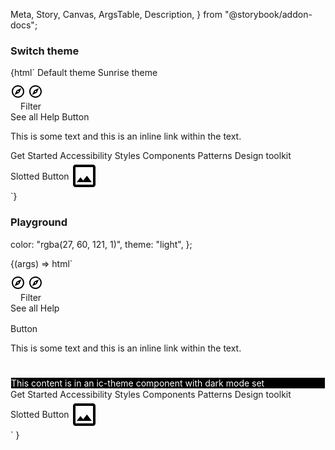   Meta,
  Story,
  Canvas,
  ArgsTable,
  Description,
} from "@storybook/addon-docs";

<Meta title="Web Components/Theme" component="ic-theme" />

<Description markdown={readme} />

### Switch theme

<Canvas>
  <Story
    name="Switch theme"
    parameters={{ loki: { skip: true }, layout: "fullscreen" }}
  >
    {html` <ic-theme color="rgba(27, 60, 121, 1)"></ic-theme>
      <ic-button
        variant="primary"
        id="default-btn"
        onClick="document.querySelector('ic-theme').color='rgb(27, 60, 121)'"
      >
        Default theme
      </ic-button>
      <ic-button
        variant="primary"
        id="custom-btn"
        onClick="document.querySelector('ic-theme').color='rgba(255, 201, 60, 1)'"
      >
        Sunrise theme
      </ic-button>
      <div style="padding-top:10px">
        <ic-top-navigation
          app-title="ApplicationName"
          status="alpha"
          version="v0.0.7"
        >
          <svg
            slot="app-icon"
            xmlns="http://www.w3.org/2000/svg"
            height="24px"
            viewBox="0 0 24 24"
            width="24px"
            fill="#000000"
          >
            <path d="M0 0h24v24H0V0z" fill="none" />
            <path
              d="M12 2C6.48 2 2 6.48 2 12s4.48 10 10 10 10-4.48 10-10S17.52 2 12 2zm0 18c-4.41 0-8-3.59-8-8s3.59-8 8-8 8 3.59 8 8-3.59 8-8 8zm-5.5-2.5l7.51-3.49L17.5 6.5 9.99 9.99 6.5 17.5zm5.5-6.6c.61 0 1.1.49 1.1 1.1s-.49 1.1-1.1 1.1-1.1-.49-1.1-1.1.49-1.1 1.1-1.1z"
            />
          </svg>
          <ic-search-bar
            slot="search"
            placeholder="Search"
            label="Search"
          ></ic-search-bar>
          <ic-navigation-button
            label="button1"
            slot="buttons"
            onclick="alert('test')"
          >
            <svg
              slot="icon"
              xmlns="http://www.w3.org/2000/svg"
              height="24px"
              viewBox="0 0 24 24"
              width="24px"
              fill="#000000"
            >
              <path d="M0 0h24v24H0V0z" fill="none" />
              <path
                d="M12 2C6.48 2 2 6.48 2 12s4.48 10 10 10 10-4.48 10-10S17.52 2 12 2zm0 18c-4.41 0-8-3.59-8-8s3.59-8 8-8 8 3.59 8 8-3.59 8-8 8zm-5.5-2.5l7.51-3.49L17.5 6.5 9.99 9.99 6.5 17.5zm5.5-6.6c.61 0 1.1.49 1.1 1.1s-.49 1.1-1.1 1.1-1.1-.49-1.1-1.1.49-1.1 1.1-1.1z"
              />
            </svg>
          </ic-navigation-button>
          <ic-navigation-item
            slot="navigation"
            label="Navigation"
            href="/"
          ></ic-navigation-item>
          <ic-navigation-item
            slot="navigation"
            label="Navigation"
            href="/"
          ></ic-navigation-item>
          <ic-navigation-item
            slot="navigation"
            label="Navigation"
            href="/"
          ></ic-navigation-item>
          <ic-navigation-item
            slot="navigation"
            label="Navigation"
            href="/"
            selected="true"
          ></ic-navigation-item>
          <ic-navigation-item
            slot="navigation"
            label="Navigation"
            href="/"
          ></ic-navigation-item>
        </ic-top-navigation>
        <ic-hero
          heading="Hero heading"
          subheading="Hero description. This is a Hero component, it should be used as a page heading."
          secondary-heading="Secondary Heading"
          secondary-subheading="This is a secondary description."
          full-width
        >
          <div slot="interaction" style="display: flex">
            <ic-text-field
              placeholder="Filter display"
              label="Filter display"
              hide-label
            ></ic-text-field>
            <ic-button variant="primary" style="margin-left:16px"
              >Filter</ic-button
            >
          </div>
          <ic-button variant="secondary" slot="interaction">See all</ic-button>
          <ic-link
            href="https://google.com"
            slot="interaction"
            style="margin-top:10px"
            >Help</ic-link
          >
        </ic-hero>
        <ic-alert
          heading="This alert uses a custom message slot"
          dismissible="true"
          ><ic-button slot="action" variant="secondary">Button</ic-button>
          <ic-typography variant="body" slot="message">
            <p>
              This is some text and
              <ic-link href="/" inline> this is an inline link</ic-link> within
              the text.
            </p>
          </ic-typography>
        </ic-alert>
        <ic-footer
          align="full-width"
          description="The ICDS is maintained by the Design Practice Team. If you've got a question or want to feedback, 
          please get in touch."
          caption="All content is available under the Open Government Licence v3.0, except source code and code examples which are available under the MIT Licence."
        >
          <ic-footer-link slot="link" href="/">Get Started</ic-footer-link>
          <ic-footer-link slot="link" href="/">Accessibility</ic-footer-link>
          <ic-footer-link slot="link" href="/">Styles</ic-footer-link>
          <ic-footer-link slot="link" href="/">Components</ic-footer-link>
          <ic-footer-link slot="link" href="/">Patterns</ic-footer-link>
          <ic-footer-link slot="link" href="/">Design toolkit</ic-footer-link>
          <div
            slot="logo"
            style="display:flex; align-items:center; gap:var(--ic-space-sm);"
          >
            <ic-button>Slotted Button</ic-button>
            <ic-footer-link href="/">
              <svg
                xmlns="http://www.w3.org/2000/svg"
                height="48px"
                viewBox="0 0 24 24"
                width="48px"
              >
                <path d="M0 0h24v24H0V0z" fill="none" />
                <path
                  d="M19 5v14H5V5h14m0-2H5c-1.1 0-2 .9-2 2v14c0 1.1.9 2 2 2h14c1.1 0 2-.9 2-2V5c0-1.1-.9-2-2-2zm-4.86 8.86l-3 3.87L9 13.14 6 17h12l-3.86-5.14z"
                />
              </svg>
            </ic-footer-link>
          </div>
        </ic-footer>
      </div>`}
  </Story>
</Canvas>

### Playground

  color: "rgba(27, 60, 121, 1)",
  theme: "light",
};

<Canvas>
  <Story
    name="Playground"
    args={defaultArgs}
    parameters={{ loki: { skip: true }, layout: "fullscreen" }}
    argTypes={{
      theme: {
        options: ["system", "light", "dark"],
        control: {
          type: "inline-radio",
        },
      },
    }}
  >
    {(args) =>
      html` <ic-theme color=${args.color} theme=${args.theme}>
        <div style="padding-top:10px">
          <ic-top-navigation
            app-title="ApplicationName"
            status="alpha"
            version="v0.0.7"
          >
            <svg
              slot="app-icon"
              xmlns="http://www.w3.org/2000/svg"
              height="24px"
              viewBox="0 0 24 24"
              width="24px"
              fill="#000000"
            >
              <path d="M0 0h24v24H0V0z" fill="none" />
              <path
                d="M12 2C6.48 2 2 6.48 2 12s4.48 10 10 10 10-4.48 10-10S17.52 2 12 2zm0 18c-4.41 0-8-3.59-8-8s3.59-8 8-8 8 3.59 8 8-3.59 8-8 8zm-5.5-2.5l7.51-3.49L17.5 6.5 9.99 9.99 6.5 17.5zm5.5-6.6c.61 0 1.1.49 1.1 1.1s-.49 1.1-1.1 1.1-1.1-.49-1.1-1.1.49-1.1 1.1-1.1z"
              />
            </svg>
            <ic-search-bar
              slot="search"
              placeholder="Search"
              label="Search"
            ></ic-search-bar>
            <ic-navigation-button
              label="button1"
              slot="buttons"
              onclick="alert('test')"
            >
              <svg
                slot="icon"
                xmlns="http://www.w3.org/2000/svg"
                height="24px"
                viewBox="0 0 24 24"
                width="24px"
                fill="#000000"
              >
                <path d="M0 0h24v24H0V0z" fill="none" />
                <path
                  d="M12 2C6.48 2 2 6.48 2 12s4.48 10 10 10 10-4.48 10-10S17.52 2 12 2zm0 18c-4.41 0-8-3.59-8-8s3.59-8 8-8 8 3.59 8 8-3.59 8-8 8zm-5.5-2.5l7.51-3.49L17.5 6.5 9.99 9.99 6.5 17.5zm5.5-6.6c.61 0 1.1.49 1.1 1.1s-.49 1.1-1.1 1.1-1.1-.49-1.1-1.1.49-1.1 1.1-1.1z"
                />
              </svg>
            </ic-navigation-button>
            <ic-navigation-item
              slot="navigation"
              label="Navigation"
              href="/"
            ></ic-navigation-item>
            <ic-navigation-item
              slot="navigation"
              label="Navigation"
              href="/"
            ></ic-navigation-item>
            <ic-navigation-item
              slot="navigation"
              label="Navigation"
              href="/"
            ></ic-navigation-item>
            <ic-navigation-item
              slot="navigation"
              label="Navigation"
              href="/"
              selected="true"
            ></ic-navigation-item>
            <ic-navigation-item
              slot="navigation"
              label="Navigation"
              href="/"
            ></ic-navigation-item>
          </ic-top-navigation>
          <ic-hero
            heading="Hero heading"
            subheading="Hero description. This is a Hero component, it should be used as a page heading."
            secondary-heading="Secondary Heading"
            secondary-subheading="This is a secondary description."
            full-width
          >
            <div slot="interaction" style="display: flex">
              <ic-text-field
                placeholder="Filter display"
                label="Filter display"
                hide-label
              ></ic-text-field>
              <ic-button variant="primary" style="margin-left:16px"
                >Filter</ic-button
              >
            </div>
            <ic-button variant="secondary" slot="interaction"
              >See all</ic-button
            >
            <ic-link
              href="https://google.com"
              slot="interaction"
              style="margin-top:10px"
              >Help</ic-link
            >
          </ic-hero>
          <ic-section-container
            style="display:flex; flex-direction: column; gap: 0.5rem"
          >
            <ic-checkbox
              value="valueName1"
              label="Unselected / Default"
            ></ic-checkbox>
            <ic-text-field
              label="What is your favourite coffee?"
              required
              placeholder="Placeholder"
              helper-text="Such as Arabica, Robusta or Liberica"
            >
            </ic-text-field>
            <ic-alert
              heading="This alert uses a custom message slot"
              dismissible="true"
              ><ic-button slot="action" variant="secondary">Button</ic-button>
              <ic-typography variant="body" slot="message">
                <p>
                  This is some text and
                  <ic-link href="/" inline> this is an inline link</ic-link>
                  within the text.
                </p>
              </ic-typography>
            </ic-alert>
            <ic-card-vertical
              heading="This is the card heading"
            ></ic-card-vertical>
            <ic-text-field
              label="What is your favourite coffee?"
              required
              placeholder="Placeholder"
              helper-text="Such as Arabica, Robusta or Liberica"
            >
            </ic-text-field>
            <div style="background-color:#000000; border: 1px solid #ffffff;">
              <span style="color:#ffffff"
                >This content is in an ic-theme component with dark mode
                set</span
              >
              <ic-theme theme="dark">
                <ic-card-vertical
                  heading="This is the card heading"
                ></ic-card-vertical>
                <ic-text-field
                  label="What is your favourite coffee?"
                  required
                  placeholder="Placeholder"
                  helper-text="Such as Arabica, Robusta or Liberica"
                >
                </ic-text-field>
              </ic-theme>
            </div>
          </ic-section-container>
          <ic-footer
            align="full-width"
            description="The ICDS is maintained by the Design Practice Team. If you've got a question or want to feedback, 
          please get in touch."
            caption="All content is available under the Open Government Licence v3.0, except source code and code examples which are available under the MIT Licence."
          >
            <ic-footer-link slot="link" href="/">Get Started</ic-footer-link>
            <ic-footer-link slot="link" href="/">Accessibility</ic-footer-link>
            <ic-footer-link slot="link" href="/">Styles</ic-footer-link>
            <ic-footer-link slot="link" href="/">Components</ic-footer-link>
            <ic-footer-link slot="link" href="/">Patterns</ic-footer-link>
            <ic-footer-link slot="link" href="/">Design toolkit</ic-footer-link>
            <div
              slot="logo"
              style="display:flex; align-items:center; gap:var(--ic-space-sm);"
            >
              <ic-button>Slotted Button</ic-button>
              <ic-footer-link href="/">
                <svg
                  xmlns="http://www.w3.org/2000/svg"
                  height="48px"
                  viewBox="0 0 24 24"
                  width="48px"
                >
                  <path d="M0 0h24v24H0V0z" fill="none" />
                  <path
                    d="M19 5v14H5V5h14m0-2H5c-1.1 0-2 .9-2 2v14c0 1.1.9 2 2 2h14c1.1 0 2-.9 2-2V5c0-1.1-.9-2-2-2zm-4.86 8.86l-3 3.87L9 13.14 6 17h12l-3.86-5.14z"
                  />
                </svg>
              </ic-footer-link>
            </div>
          </ic-footer>
          <ic-back-to-top target="topEl"></ic-back-to-top>
        </div>
      </ic-theme>`
    }
  </Story>
</Canvas>
